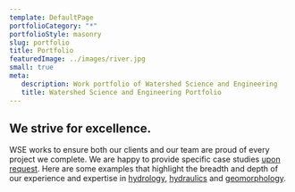 ```yaml
---
template: DefaultPage
portfolioCategory: "*"
portfolioStyle: masonry
slug: portfolio
title: Portfolio
featuredImage: ../images/river.jpg
small: true
meta:
   description: Work portfolio of Watershed Science and Engineering
   title: Watershed Science and Engineering Portfolio
---
```


## We strive for excellence.

WSE works to ensure both our clients and our team are proud of every project we complete. We are happy to provide specific case studies [upon request](/contact/). Here are some examples that highlight the breadth and depth of our experience and expertise in [hydrology](/services/hydrology/), [hydraulics](/services/hydraulic-modeling-analysis/) and [geomorphology](/services/fluvial-geomorphology/).